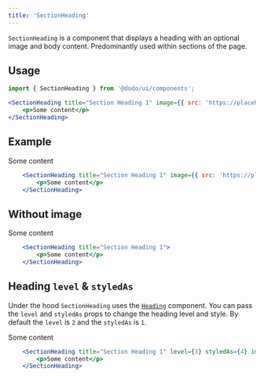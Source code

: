 ```yaml
---
title: 'SectionHeading'
---
```



`SectionHeading` is a component that displays a heading with an optional image and body content. Predominantly used within sections of the page.

## Usage
```jsx
import { SectionHeading } from '@dodo/ui/components';

<SectionHeading title="Section Heading 1" image={{ src: 'https://placehold.co/32x32' }}>
	<p>Some content</p>
</SectionHeading>
```

## Example

<div class="not-content">
	<SectionHeading title="Section Heading 1" image={{ src: 'https://placehold.co/32x32' }}>
		<p>Some content</p>
	</SectionHeading>
</div>

```jsx
	<SectionHeading title="Section Heading 1" image={{ src: 'https://placehold.co/32x32' }}>
		<p>Some content</p>
	</SectionHeading>
```

## Without image

<div class="not-content">
	<SectionHeading title="Section Heading 1">
		<p>Some content</p>
	</SectionHeading>
</div>

```jsx
	<SectionHeading title="Section Heading 1">
		<p>Some content</p>
	</SectionHeading>
```

## Heading `level` & `styledAs`
Under the hood `SectionHeading` uses the [`Heading`](/elements/heading) component. You can pass the `level` and `styledAs` props to change the heading level and style.
By default the `level` is `2` and the `styledAs` is `1`.

<div class="not-content">
	<SectionHeading title="Section Heading 1" level={3} styledAs={4} image={{ src: 'https://placehold.co/32x32' }}>
		<p>Some content</p>
	</SectionHeading>
</div>

```jsx
	<SectionHeading title="Section Heading 1" level={3} styledAs={4} image={{ src: 'https://placehold.co/32x32' }}>
		<p>Some content</p>
	</SectionHeading>
```
